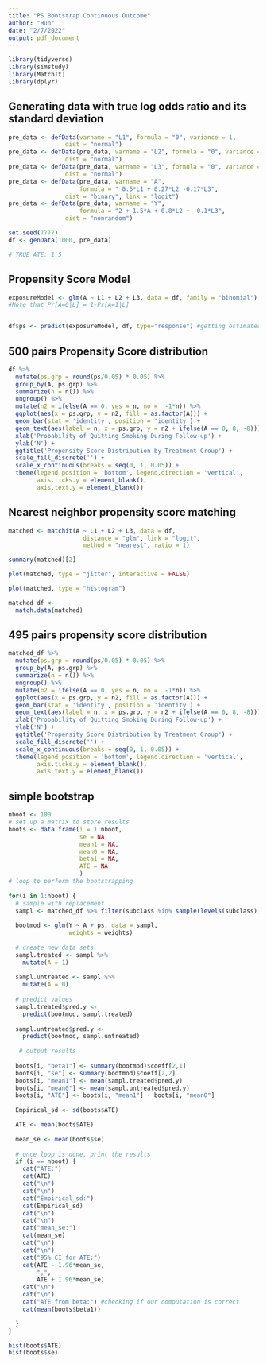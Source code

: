 ```yaml
---
title: "PS Bootstrap Continuous Outcome"
author: "Hun"
date: "2/7/2022"
output: pdf_document
---
```


```r
library(tidyverse)
library(simstudy)
library(MatchIt)
library(dplyr)
```

## Generating data with true log odds ratio and its standard deviation
```r
pre_data <- defData(varname = "L1", formula = "0", variance = 1,
                dist = "normal")
pre_data <- defData(pre_data, varname = "L2", formula = "0", variance = 1,
                dist = "normal")
pre_data <- defData(pre_data, varname = "L3", formula = "0", variance = 1,
                dist = "normal")
pre_data <- defData(pre_data, varname = "A", 
                    formula = " 0.5*L1 + 0.27*L2 -0.17*L3", 
                dist = "binary", link = "logit")
pre_data <- defData(pre_data, varname = "Y", 
                    formula = "2 + 1.5*A + 0.8*L2 + -0.1*L3", 
                dist = "nonrandom")

set.seed(7777)
df <- genData(1000, pre_data)

# TRUE ATE: 1.5
```

## Propensity Score Model
```r
exposureModel <- glm(A ~ L1 + L2 + L3, data = df, family = "binomial")
#Note that Pr[A=0|L] = 1-Pr[A=1|L]


df$ps <- predict(exposureModel, df, type="response") #getting estimated propensity score
```

## 500 pairs Propensity Score distribution
```r
df %>%
  mutate(ps.grp = round(ps/0.05) * 0.05) %>%
  group_by(A, ps.grp) %>%
  summarize(n = n()) %>%
  ungroup() %>%
  mutate(n2 = ifelse(A == 0, yes = n, no =  -1*n)) %>%
  ggplot(aes(x = ps.grp, y = n2, fill = as.factor(A))) +
  geom_bar(stat = 'identity', position = 'identity') +
  geom_text(aes(label = n, x = ps.grp, y = n2 + ifelse(A == 0, 8, -8))) +
  xlab('Probability of Quitting Smoking During Follow-up') +
  ylab('N') +
  ggtitle('Propensity Score Distribution by Treatment Group') +
  scale_fill_discrete('') +
  scale_x_continuous(breaks = seq(0, 1, 0.05)) +
  theme(legend.position = 'bottom', legend.direction = 'vertical',
        axis.ticks.y = element_blank(),
        axis.text.y = element_blank())
```


## Nearest neighbor propensity score matching
```r
matched <- matchit(A ~ L1 + L2 + L3, data = df, 
                     distance = "glm", link = "logit",
                     method = "nearest", ratio = 1)

```


```r
summary(matched)[2]

plot(matched, type = "jitter", interactive = FALSE)

plot(matched, type = "histogram")
```

```r
matched_df <- 
  match.data(matched)
```

## 495 pairs propensity score distribution
```r
matched_df %>%
  mutate(ps.grp = round(ps/0.05) * 0.05) %>%
  group_by(A, ps.grp) %>%
  summarize(n = n()) %>%
  ungroup() %>%
  mutate(n2 = ifelse(A == 0, yes = n, no =  -1*n)) %>%
  ggplot(aes(x = ps.grp, y = n2, fill = as.factor(A))) +
  geom_bar(stat = 'identity', position = 'identity') +
  geom_text(aes(label = n, x = ps.grp, y = n2 + ifelse(A == 0, 8, -8))) +
  xlab('Probability of Quitting Smoking During Follow-up') +
  ylab('N') +
  ggtitle('Propensity Score Distribution by Treatment Group') +
  scale_fill_discrete('') +
  scale_x_continuous(breaks = seq(0, 1, 0.05)) +
  theme(legend.position = 'bottom', legend.direction = 'vertical',
        axis.ticks.y = element_blank(),
        axis.text.y = element_blank())
```


## simple bootstrap
```r

nboot <- 100
# set up a matrix to store results
boots <- data.frame(i = 1:nboot,
                    se = NA,
                    mean1 = NA,
                    mean0 = NA,
                    beta1 = NA, 
                    ATE = NA
                    )
# loop to perform the bootstrapping
  
for(i in 1:nboot) {
  # sample with replacement
  sampl <- matched_df %>% filter(subclass %in% sample(levels(subclass),500, replace =  TRUE))
  
  bootmod <- glm(Y ~ A + ps, data = sampl, 
                 weights = weights)
  
  # create new data sets
  sampl.treated <- sampl %>%
    mutate(A = 1)
  
  sampl.untreated <- sampl %>%
    mutate(A = 0)
  
  # predict values
  sampl.treated$pred.y <- 
    predict(bootmod, sampl.treated)
  
  sampl.untreated$pred.y <- 
    predict(bootmod, sampl.untreated)
  
   # output results
  
  boots[i, "beta1"] <- summary(bootmod)$coeff[2,1]
  boots[i, "se"] <- summary(bootmod)$coeff[2,2]
  boots[i, "mean1"] <- mean(sampl.treated$pred.y)
  boots[i, "mean0"] <- mean(sampl.untreated$pred.y)
  boots[i, "ATE"] <- boots[i, "mean1"] - boots[i, "mean0"]
  
  Empirical_sd <- sd(boots$ATE)

  ATE <- mean(boots$ATE)
  
  mean_se <- mean(boots$se)
  
  # once loop is done, print the results
  if (i == nboot) {
    cat("ATE:")
    cat(ATE)
    cat("\n")
    cat("\n")
    cat("Empirical_sd:")
    cat(Empirical_sd)
    cat("\n")
    cat("\n")
    cat("mean_se:")
    cat(mean_se)
    cat("\n")
    cat("\n")
    cat("95% CI for ATE:")
    cat(ATE - 1.96*mean_se, 
        ",",
        ATE + 1.96*mean_se)
    cat("\n")
    cat("\n")
    cat("ATE from beta:") #checking if our computation is correct
    cat(mean(boots$beta1))

  }
}

```

```r
hist(boots$ATE)
hist(boots$se)
```









